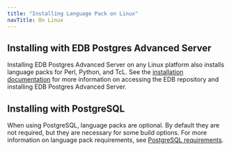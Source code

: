 ```yaml
---
title: "Installing Language Pack on Linux"
navTitle: On Linux
---
```


## Installing with EDB Postgres Advanced Server

Installing EDB Postgres Advanced Server on any Linux platform also installs language packs for Perl, Python, and TcL. See the [installation documentation](/epas/latest/installing/) for more information on accessing the EDB repository and installing EDB Postgres Advanced Server.  

## Installing with PostgreSQL

When using PostgreSQL, language packs are optional. By default they are not required, but they are necessary for some build options. For more information on language pack requirements, see [PostgreSQL requirements](https://tinyurl.com/45f4r9h4). 
